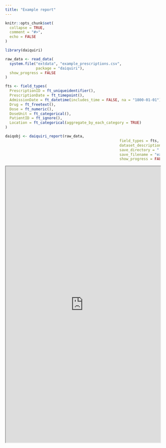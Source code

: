 ```yaml
---
title: "Example report"
---
```


```r
knitr::opts_chunk$set(
  collapse = TRUE,
  comment = "#>",
  echo = FALSE
)
```

```r
library(daiquiri)
```

```r
raw_data <- read_data(
  system.file("extdata", "example_prescriptions.csv",
              package = "daiquiri"),
  show_progress = FALSE
)

fts <- field_types(
  PrescriptionID = ft_uniqueidentifier(),
  PrescriptionDate = ft_timepoint(),
  AdmissionDate = ft_datetime(includes_time = FALSE, na = "1800-01-01"),
  Drug = ft_freetext(),
  Dose = ft_numeric(),
  DoseUnit = ft_categorical(),
  PatientID = ft_ignore(),
  Location = ft_categorical(aggregate_by_each_category = TRUE)
)

daiqobj <- daiquiri_report(raw_data,
													field_types = fts,
													dataset_description = "Example prescription data",
													save_directory = "../../docs/articles",
													save_filename = "example_prescriptions",
													show_progress = FALSE)

```

```{=html}
<iframe src="https://ropensci.github.io/daiquiri/articles/example_prescriptions.html" width="100%" height="900">
</iframe>
```

